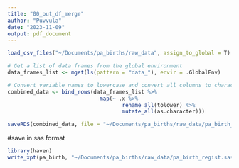 ```yaml
---
title: "00_out_df_merge"
author: "Puvvula"
date: "2023-11-09"
output: pdf_document
---
```


```r
load_csv_files("~/Documents/pa_births/raw_data", assign_to_global = T)
```

```r
# Get a list of data frames from the global environment
data_frames_list <- mget(ls(pattern = "data_"), envir = .GlobalEnv)

# Convert variable names to lowercase and convert all columns to characters before appending
combined_data <- bind_rows(data_frames_list %>%
                             map(~ .x %>%
                                    rename_all(tolower) %>%
                                    mutate_all(as.character)))
```

```r
saveRDS(combined_data, file = "~/Documents/pa_births/raw_data/pa_birth_regist.rds")
```

#save in sas format
```r
library(haven)
write_xpt(pa_birth, "~/Documents/pa_births/raw_data/pa_birth_regist.sas7bdat")
```

